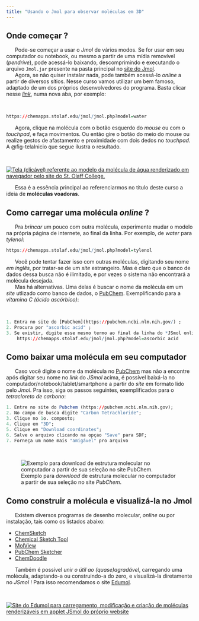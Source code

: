 ```yaml
---
title: "Usando o Jmol para observar moléculas em 3D"
---
```


## Onde começar ?

|       Pode-se começar a usar o *Jmol* de vários modos. Se for usar em seu computador ou notebook, ou mesmo a partir de uma mídia removível (*pendrive*), pode acessá-lo baixando, descomprimindo e executando o arquivo `Jmol.jar` presente na pasta principal no [site do Jmol](https://jmol.sourceforge.net/). 

|       Agora, se não quiser instalar nada, pode também acessá-lo *online* a partir de diversos sítios. Nesse curso vamos utilizar um bem famoso, adaptado de um dos próprios desenvolvedores do programa. Basta clicar nesse [*link*](https://chemapps.stolaf.edu/jmol/jmol.php?model=water), numa nova aba, por exemplo:

<br /> 
<!-- nova linha; também pra usar somente " \ " -->


```r
https://chemapps.stolaf.edu/jmol/jmol.php?model=water
```


|       Agora, clique na molécula com o botão esquerdo do *mouse* ou com o *touchpad*, e faça movimentos. Ou então gire o botão do meio do mouse ou realize gestos de afastamento e proximidade com dois dedos no *touchpad*. A @fig-telaInicio que segue ilustra o resultado.

 <br />
 
[![Tela (clicável) referente ao modelo da molécula de água renderizado em navegador pelo *site* do St. Olaff College.](telaInicio.png){#fig-telaInicio}](https://chemapps.stolaf.edu/jmol/jmol.php?model=water)

|       Essa é a essência principal ao referenciarmos no título deste curso a ideia de **moléculas voadoras**.

<!-- OBSERVAÇÃO: O applet funciona com os comandos do Jmol mesmo quando se está OFFLINE !! -->

##       Como carregar uma molécula *online* ?

|       Pra *brincar* um pouco com outra molécula, experimente mudar o modelo na própria página de internete, ao final da linha. Por exemplo, de *water* para *tylenol*:

```r
https://chemapps.stolaf.edu/jmol/jmol.php?model=tylenol
```

|       Você pode tentar fazer isso com outras moléculas, digitando seu nome *em inglês*, por tratar-se de um *site* estrangeiro. Mas é claro que o banco de dados dessa busca não é ilimitado, e por vezes o sistema não encontrará a molécula desejada. 

|       Mas há alternativas. Uma delas é buscar o nome da molécula em um *site* utlizado como banco de dados, o [PubChem](https://pubchem.ncbi.nlm.nih.gov/). Exemplificando para a *vitamina C (ácido ascórbico)*:

\

```r
1. Entra no site do [PubChem](https://pubchem.ncbi.nlm.nih.gov/) ;
2. Procura por "ascorbic acid" ;
3. Se existir, digite esse mesmo termo ao final da linha do *JSmol online*, ou seja:
    https://chemapps.stolaf.edu/jmol/jmol.php?model=ascorbic acid
```


## Como baixar uma molécula em seu computador

|       Caso você digite o nome da molécula no [PubChem](https://pubchem.ncbi.nlm.nih.gov/) mas não a encontre após digitar seu nome no *link* do *JSmol* acima, é possível baixá-la no computador/notebook/tablet/smartphone a partir do *site* em formato lido pelo *Jmol*. Pra isso, siga os passos seguintes, exemplificados para o *tetracloreto de carbono*:

```r
1. Entre no site do Pubchem (https://pubchem.ncbi.nlm.nih.gov);
2. No campo de busca digite "Carbon Tetrachloride";
3. Clique no 1o. composto;
4. Clique em "3D";
5. Clique em "Download coordinates";
6. Salve o arquivo clicando na opçao "Save" para SDF;
7. Forneça um nome mais "amigável" pro arquivo
```

<br />

![Exemplo para *download* de estrutura molecular no computador a partir de sua seleção no site *PubChem*.](CCl4.png)


## Como construir a molécula e visualizá-la no Jmol 

|       Existem diversos programas de desenho molecular, *online* ou por instalação, tais como os listados abaixo:

* [ChemSketch](https://www.acdlabs.com/resources/free-chemistry-software-apps/chemsketch-freeware/)
* [Chemical Sketch Tool](https://www.rcsb.org/chemical-sketch)
* [MolView](https://molview.org/)
* [PubChem Sketcher](https://pubchem.ncbi.nlm.nih.gov//edit3/index.html)
* [ChemDoodle](https://www.chemdoodle.com/)

|       Também é possível *unir o útil ao (quase)agradável*, carregando uma molécula, adaptando-a ou construindo-a do zero, e visualizá-la diretamente no *JSmol* ! Para isso recomendamos o site [Edumol](https://edumol.fi/).

<br />

[![Site do *Edumol* para carregamento, modificação e criação de moléculas renderizáveis em *applet* *JSmol* do próprio *website*](edumol.png)](https://edumol.fi/)

